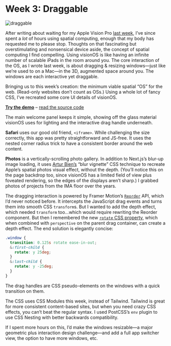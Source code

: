 # Week 3: Draggable

![draggable](https://github.com/lachlanjc/shared-minds/assets/5074763/9bfd5605-13ac-4f5a-9959-313c4f1ac6c3)

After writing about waiting for my Apple Vision Pro [last week](/2024-02-07_shm_week_2_spatial), I’ve since spent a *lot* of hours using spatial computing, enough that my body has requested me to please stop. Thoughts on that fascinating but overstimulating and nonsensical device aside, the concept of spatial computing I find compelling. Using visionOS is like having an infinite number of scalable iPads in the room around you. The core interaction of the OS, as I wrote last week, is about dragging & resizing windows—just like we’re used to on a Mac—in the 3D, augmented space around you. The windows are each interactive yet draggable.

Bringing us to this week’s creation: the minimum viable spatial “OS” for the web. (Read-only websites don’t count as OSs.) Using a whole lot of fancy CSS, I’ve recreated some core UI details of visionOS.

[**Try the demo**](https://shared-minds.vercel.app/3) – [read the source code](https://github.com/lachlanjc/shared-minds/blob/main/app/3/page.tsx)

The main welcome panel keeps it simple, showing off the glass material visionOS uses for lighting and the interactive drag handle underneath.

**Safari** uses our good old friend, `<iframe>`. While challenging the size correctly, this app was pretty straightforward and JS-free. It uses the nested corner radius trick to have a consistent border around the web content.

**Photos** is a vertically-scrolling photo gallery. In addition to Next.js’s blur-up image loading, it uses [Artur Bien’s](https://expensive.toys/blog/blur-vignette) “blur vignette” CSS technique to recreate Apple’s spatial photos visual effect, without the depth. (You’ll notice this on the page backdrop too, since visionOS has a limited field of view plus foveated rendering, so the edges of the displays aren’t sharp.) I grabbed photos of projects from the IMA floor over the years.

The dragging interaction is powered by Framer Motion’s [`Reorder`](https://www.framer.com/motion/reorder/) API, which I’d never noticed before. It intercepts the JavaScript drag events and turns them into smooth CSS `transform`s. But I wanted to add the depth effect, which needed `transform` too…which would require rewriting the Reorder component. But then I remembered the new [`rotate` CSS property](https://developer.mozilla.org/en-US/docs/Web/CSS/rotate), which when combined with `perspective` on the parent drag container, can create a depth effect. The end solution is elegantly concise:

```css
.window {
  transition: 0.125s rotate ease-in-out;
  &:first-child {
    rotate: y 25deg;
  }
  &:last-child {
    rotate: y -25deg;
  }
}
```

The drag handles are CSS pseudo-elements on the windows with a quick transition on them.

The CSS uses CSS Modules this week, instead of Tailwind. Tailwind is great for more consistent content-based sites, but when you need crazy CSS effects, you can’t beat the regular syntax. I used PostCSS’s `env` plugin to use CSS Nesting with better backwards compatibility.

If I spent more hours on this, I’d make the windows resizable—a major geometric plus interaction design challenge—and add a full app switcher view, the option to have more windows, etc.
